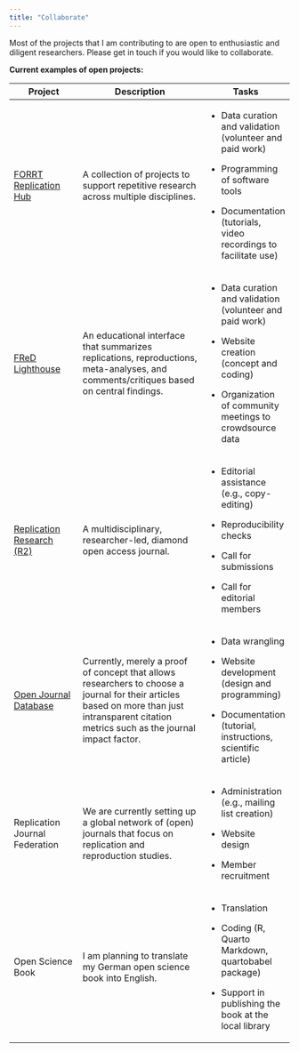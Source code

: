 ```yaml
---
title: "Collaborate"
---
```


Most of the projects that I am contributing to are open to enthusiastic and diligent researchers. Please get in touch if you would like to collaborate.

**Current examples of open projects:**

+--------------------------------------------------------------------------------------------------------+-----------------------------------------------------------------------------------------------------------------------------------------------------------------------------------------------+-------------------------------------------------------------------+
| Project                                                                                                | Description                                                                                                                                                                                   | Tasks                                                             |
+========================================================================================================+===============================================================================================================================================================================================+===================================================================+
| [FORRT Replication Hub](https://forrt.org/replication-hub/)                                            | A collection of projects to support repetitive research across multiple disciplines.                                                                                                          | -   Data curation and validation (volunteer and paid work)        |
|                                                                                                        |                                                                                                                                                                                               |                                                                   |
|                                                                                                        |                                                                                                                                                                                               | -   Programming of software tools                                 |
|                                                                                                        |                                                                                                                                                                                               |                                                                   |
|                                                                                                        |                                                                                                                                                                                               | -   Documentation (tutorials, video recordings to facilitate use) |
+--------------------------------------------------------------------------------------------------------+-----------------------------------------------------------------------------------------------------------------------------------------------------------------------------------------------+-------------------------------------------------------------------+
| [FReD Lighthouse](https://forrt.org/reversals/)                                                        | An educational interface that summarizes replications, reproductions, meta-analyses, and comments/critiques based on central findings.                                                        | -   Data curation and validation (volunteer and paid work)        |
|                                                                                                        |                                                                                                                                                                                               |                                                                   |
|                                                                                                        |                                                                                                                                                                                               | -   Website creation (concept and coding)                         |
|                                                                                                        |                                                                                                                                                                                               |                                                                   |
|                                                                                                        |                                                                                                                                                                                               | -   Organization of community meetings to crowdsource data        |
+--------------------------------------------------------------------------------------------------------+-----------------------------------------------------------------------------------------------------------------------------------------------------------------------------------------------+-------------------------------------------------------------------+
| [Replication Research (R2)](https://www.uni-muenster.de/Ejournals/index.php/replicationresearch/index) | A multidisciplinary, researcher-led, diamond open access journal.                                                                                                                             | -   Editorial assistance (e.g., copy-editing)                     |
|                                                                                                        |                                                                                                                                                                                               |                                                                   |
|                                                                                                        |                                                                                                                                                                                               | -   Reproducibility checks                                        |
|                                                                                                        |                                                                                                                                                                                               |                                                                   |
|                                                                                                        |                                                                                                                                                                                               | -   Call for submissions                                          |
|                                                                                                        |                                                                                                                                                                                               |                                                                   |
|                                                                                                        |                                                                                                                                                                                               | -   Call for editorial members                                    |
+--------------------------------------------------------------------------------------------------------+-----------------------------------------------------------------------------------------------------------------------------------------------------------------------------------------------+-------------------------------------------------------------------+
| [Open Journal Database](https://metaanalyses.shinyapps.io/openjournals/)                               | Currently, merely a proof of concept that allows researchers to choose a journal for their articles based on more than just intransparent citation metrics such as the journal impact factor. | -   Data wrangling                                                |
|                                                                                                        |                                                                                                                                                                                               |                                                                   |
|                                                                                                        |                                                                                                                                                                                               | -   Website development (design and programming)                  |
|                                                                                                        |                                                                                                                                                                                               |                                                                   |
|                                                                                                        |                                                                                                                                                                                               | -   Documentation (tutorial, instructions, scientific article)    |
+--------------------------------------------------------------------------------------------------------+-----------------------------------------------------------------------------------------------------------------------------------------------------------------------------------------------+-------------------------------------------------------------------+
| Replication Journal Federation                                                                         | We are currently setting up a global network of (open) journals that focus on replication and reproduction studies.                                                                           | -   Administration (e.g., mailing list creation)                  |
|                                                                                                        |                                                                                                                                                                                               |                                                                   |
|                                                                                                        |                                                                                                                                                                                               | -   Website design                                                |
|                                                                                                        |                                                                                                                                                                                               |                                                                   |
|                                                                                                        |                                                                                                                                                                                               | -   Member recruitment                                            |
+--------------------------------------------------------------------------------------------------------+-----------------------------------------------------------------------------------------------------------------------------------------------------------------------------------------------+-------------------------------------------------------------------+
| Open Science Book                                                                                      | I am planning to translate my German open science book into English.                                                                                                                          | -   Translation                                                   |
|                                                                                                        |                                                                                                                                                                                               |                                                                   |
|                                                                                                        |                                                                                                                                                                                               | -   Coding (R, Quarto Markdown, quartobabel package)              |
|                                                                                                        |                                                                                                                                                                                               |                                                                   |
|                                                                                                        |                                                                                                                                                                                               | -   Support in publishing the book at the local library           |
+--------------------------------------------------------------------------------------------------------+-----------------------------------------------------------------------------------------------------------------------------------------------------------------------------------------------+-------------------------------------------------------------------+
